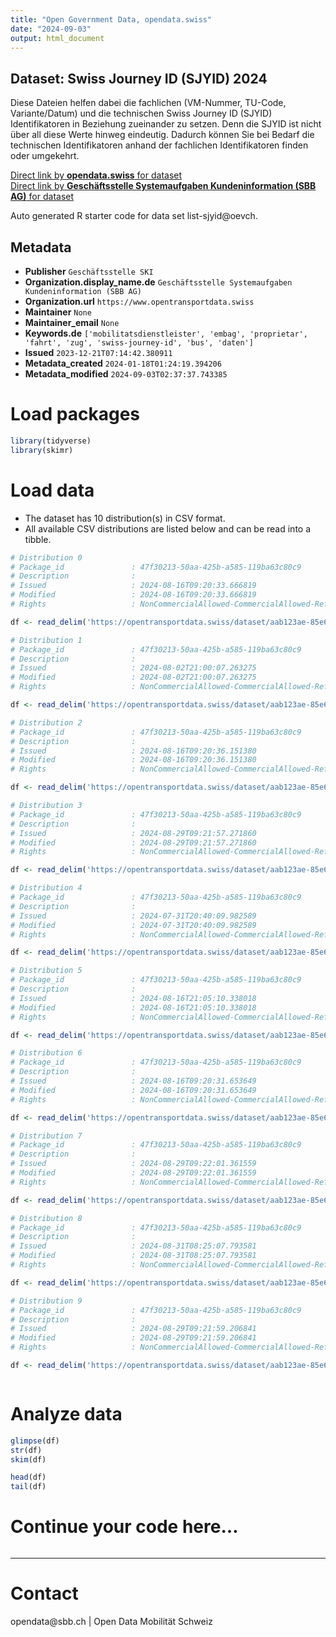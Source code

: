```yaml
---
title: "Open Government Data, opendata.swiss"
date: "2024-09-03"
output: html_document
---
```


## Dataset: Swiss Journey ID (SJYID) 2024

Diese Dateien helfen dabei die fachlichen (VM-Nummer, TU-Code, Variante/Datum) und die technischen Swiss Journey ID (SJYID) Identifikatoren in Beziehung zueinander zu setzen. Denn die SJYID ist nicht über all diese Werte hinweg eindeutig. Dadurch können Sie bei Bedarf die technischen Identifikatoren anhand der fachlichen Identifikatoren finden oder umgekehrt.

[Direct link by **opendata.swiss** for dataset](https://opendata.swiss/de/dataset/liste-sjyid)<br>
[Direct link by **Geschäftsstelle Systemaufgaben Kundeninformation (SBB AG)** for dataset](https://opentransportdata.swiss/dataset/list-sjyid)

Auto generated R starter code for data set list-sjyid@oevch.

## Metadata

- **Publisher** `Geschäftsstelle SKI`
- **Organization.display_name.de** `Geschäftsstelle Systemaufgaben Kundeninformation (SBB AG)`
- **Organization.url** `https://www.opentransportdata.swiss`
- **Maintainer** `None`
- **Maintainer_email** `None`
- **Keywords.de** `['mobilitatsdienstleister', 'embag', 'proprietar', 'fahrt', 'zug', 'swiss-journey-id', 'bus', 'daten']`
- **Issued** `2023-12-21T07:14:42.380911`
- **Metadata_created** `2024-01-18T01:24:19.394206`
- **Metadata_modified** `2024-09-03T02:37:37.743385`


# Load packages

```r

library(tidyverse)
library(skimr)

```

# Load data

-   The dataset has 10 distribution(s) in CSV format.
-   All available CSV distributions are listed below and can be read into a tibble.

```r

# Distribution 0
# Package_id               : 47f30213-50aa-425b-a585-119ba63c80c9
# Description              : 
# Issued                   : 2024-08-16T09:20:33.666819
# Modified                 : 2024-08-16T09:20:33.666819
# Rights                   : NonCommercialAllowed-CommercialAllowed-ReferenceRequired

df <- read_delim('https://opentransportdata.swiss/dataset/aab123ae-85e6-4b14-8bdf-cdd9d0755329/resource/6113458a-d968-4a89-af11-2f93931580aa/download/listing-sjyid-fp-2024-202408092200.csv')

# Distribution 1
# Package_id               : 47f30213-50aa-425b-a585-119ba63c80c9
# Description              : 
# Issued                   : 2024-08-02T21:00:07.263275
# Modified                 : 2024-08-02T21:00:07.263275
# Rights                   : NonCommercialAllowed-CommercialAllowed-ReferenceRequired

df <- read_delim('https://opentransportdata.swiss/dataset/aab123ae-85e6-4b14-8bdf-cdd9d0755329/resource/89b5efa7-eb7c-4da7-a510-a7927411bd3d/download/listing-sjyid-fp-2024-202408022200.csv')

# Distribution 2
# Package_id               : 47f30213-50aa-425b-a585-119ba63c80c9
# Description              : 
# Issued                   : 2024-08-16T09:20:36.151380
# Modified                 : 2024-08-16T09:20:36.151380
# Rights                   : NonCommercialAllowed-CommercialAllowed-ReferenceRequired

df <- read_delim('https://opentransportdata.swiss/dataset/aab123ae-85e6-4b14-8bdf-cdd9d0755329/resource/02e6a4b8-01ff-41f1-b75a-7ea9c8deb39b/download/listing-sjyid-fp-2024-202408142200.csv')

# Distribution 3
# Package_id               : 47f30213-50aa-425b-a585-119ba63c80c9
# Description              : 
# Issued                   : 2024-08-29T09:21:57.271860
# Modified                 : 2024-08-29T09:21:57.271860
# Rights                   : NonCommercialAllowed-CommercialAllowed-ReferenceRequired

df <- read_delim('https://opentransportdata.swiss/dataset/aab123ae-85e6-4b14-8bdf-cdd9d0755329/resource/a1d0f5b1-0560-459c-9d52-0899c4de0e7b/download/listing-sjyid-fp-2024-202408212200.csv')

# Distribution 4
# Package_id               : 47f30213-50aa-425b-a585-119ba63c80c9
# Description              : 
# Issued                   : 2024-07-31T20:40:09.982589
# Modified                 : 2024-07-31T20:40:09.982589
# Rights                   : NonCommercialAllowed-CommercialAllowed-ReferenceRequired

df <- read_delim('https://opentransportdata.swiss/dataset/aab123ae-85e6-4b14-8bdf-cdd9d0755329/resource/f657fc7c-d7a4-4c80-b9e0-b29608e4789d/download/listing-sjyid-fp-2024-202407312200.csv')

# Distribution 5
# Package_id               : 47f30213-50aa-425b-a585-119ba63c80c9
# Description              : 
# Issued                   : 2024-08-16T21:05:10.338018
# Modified                 : 2024-08-16T21:05:10.338018
# Rights                   : NonCommercialAllowed-CommercialAllowed-ReferenceRequired

df <- read_delim('https://opentransportdata.swiss/dataset/aab123ae-85e6-4b14-8bdf-cdd9d0755329/resource/d1983cd3-a2b7-445f-a942-689d5209bd01/download/listing-sjyid-fp-2024-202408162200.csv')

# Distribution 6
# Package_id               : 47f30213-50aa-425b-a585-119ba63c80c9
# Description              : 
# Issued                   : 2024-08-16T09:20:31.653649
# Modified                 : 2024-08-16T09:20:31.653649
# Rights                   : NonCommercialAllowed-CommercialAllowed-ReferenceRequired

df <- read_delim('https://opentransportdata.swiss/dataset/aab123ae-85e6-4b14-8bdf-cdd9d0755329/resource/f788c711-cc72-47b1-a046-030e39343eab/download/listing-sjyid-fp-2024-202408072200.csv')

# Distribution 7
# Package_id               : 47f30213-50aa-425b-a585-119ba63c80c9
# Description              : 
# Issued                   : 2024-08-29T09:22:01.361559
# Modified                 : 2024-08-29T09:22:01.361559
# Rights                   : NonCommercialAllowed-CommercialAllowed-ReferenceRequired

df <- read_delim('https://opentransportdata.swiss/dataset/aab123ae-85e6-4b14-8bdf-cdd9d0755329/resource/b1629028-f4ab-4331-81b6-9664ccd5b78b/download/listing-sjyid-fp-2024-202408282200.csv')

# Distribution 8
# Package_id               : 47f30213-50aa-425b-a585-119ba63c80c9
# Description              : 
# Issued                   : 2024-08-31T08:25:07.793581
# Modified                 : 2024-08-31T08:25:07.793581
# Rights                   : NonCommercialAllowed-CommercialAllowed-ReferenceRequired

df <- read_delim('https://opentransportdata.swiss/dataset/aab123ae-85e6-4b14-8bdf-cdd9d0755329/resource/b14bdfca-a6b0-4237-8d88-ef0f293f137c/download/listing-sjyid-fp-2024-202408302201.csv')

# Distribution 9
# Package_id               : 47f30213-50aa-425b-a585-119ba63c80c9
# Description              : 
# Issued                   : 2024-08-29T09:21:59.206841
# Modified                 : 2024-08-29T09:21:59.206841
# Rights                   : NonCommercialAllowed-CommercialAllowed-ReferenceRequired

df <- read_delim('https://opentransportdata.swiss/dataset/aab123ae-85e6-4b14-8bdf-cdd9d0755329/resource/cde29dbd-db12-44fc-a5e9-4f52aa6f824c/download/listing-sjyid-fp-2024-202408232200.csv')



```

# Analyze data

```r

glimpse(df)
str(df)
skim(df)

head(df)
tail(df)

```

# Continue your code here...

```r

```

------------------------------------------------------------------------

# Contact

opendata@sbb.ch | Open Data Mobilität Schweiz
